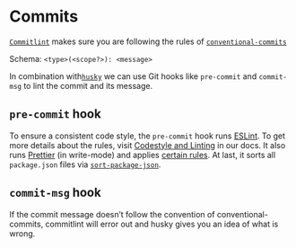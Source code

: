 # Commits

[`Commitlint`](https://commitlint.js.org/#/) makes sure you are following the rules of
[`conventional-commits`](https://www.conventionalcommits.org/)

Schema: `<type>(<scope?>): <message>`

In combination with[`husky`](https://typicode.github.io/husky/#/) we can use Git hooks like `pre-commit` and
`commit-msg` to lint the commit and its message.

## `pre-commit` hook

To ensure a consistent code style, the `pre-commit` hook runs [ESLint](https://eslint.org/). To get more details about
the rules, visit [Codestyle and Linting](/devguide/codestyle-and-linting#eslint-configuration) in our docs. It also runs
[Prettier](https://prettier.io/) (in write-mode) and applies [certain rules](/devguide/codestyle-and-linting#rules). At
last, it sorts all `package.json` files via [`sort-package-json`](https://github.com/keithamus/sort-package-json).

## `commit-msg` hook

If the commit message doesn’t follow the convention of conventional-commits, commitlint will error out and husky gives
you an idea of what is wrong.
